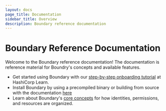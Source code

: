 ```yaml
---
layout: docs
page_title: Documentation
sidebar_title: Overview
description: Boundary reference documentation
---
```


# Boundary Reference Documentation

Welcome to the Boundary reference documentation! The documentation is reference material for Boundry's concepts and available features.

- Get started using Boundary with our [step-by-step onboarding tutorial](https://learn.hashicorp.com/boundary) at HashiCorp Learn.
- Install Boundary by using a precompiled binary or building from source with the documentation [here](/docs/getting-started/)
- Learn about Boundary's [core concepts](/docs/concepts/) for how identities, permissions, and resources are organized.
